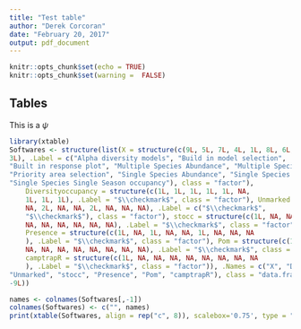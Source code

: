 ```yaml
---
title: "Test table"
author: "Derek Corcoran"
date: "February 20, 2017"
output: pdf_document
---
```


```r
knitr::opts_chunk$set(echo = TRUE)
knitr::opts_chunk$set(warning =  FALSE)
```

## Tables

This is a $\psi$

```r
library(xtable)
Softwares <- structure(list(X = structure(c(9L, 5L, 7L, 4L, 1L, 8L, 6L, 2L, 
3L), .Label = c("Alpha diversity models", "Build in model selection", 
"Built in response plot", "Multiple Species Abundance", "Multiple Species Single Season occupancy", 
"Priority area selection", "Single Species Abundance", "Single Species Dynamic occupancy", 
"Single Species Single Season occupancy"), class = "factor"), 
    Diversityoccupancy = structure(c(1L, 1L, 1L, 1L, 1L, NA, 
    1L, 1L, 1L), .Label = "$\\checkmark$", class = "factor"), Unmarked = structure(c(1L, 
    NA, 2L, NA, NA, 2L, NA, NA, NA), .Label = c("$\\checkmark$", 
    "$\\checkmark$"), class = "factor"), stocc = structure(c(1L, NA, NA, 
    NA, NA, NA, NA, NA, NA), .Label = "$\\checkmark$", class = "factor"), 
    Presence = structure(c(1L, NA, 1L, NA, NA, 1L, NA, NA, NA
    ), .Label = "$\\checkmark$", class = "factor"), Pom = structure(c(1L, 
    NA, NA, NA, NA, NA, NA, NA, NA), .Label = "$\\checkmark$", class = "factor"), 
    camptrapR = structure(c(1L, NA, NA, NA, NA, NA, NA, NA, NA
    ), .Label = "$\\checkmark$", class = "factor")), .Names = c("X", "Diversityoccupancy", 
"Unmarked", "stocc", "Presence", "Pom", "camptrapR"), class = "data.frame", row.names = c(NA, 
-9L))

names <- colnames(Softwares[,-1])
colnames(Softwares) <- c("", names)
print(xtable(Softwares, align = rep("c", 8)), scalebox='0.75', type = "latex", sanitize.text.function = function (x) x, include.rownames = F, comment=FALSE)


```

